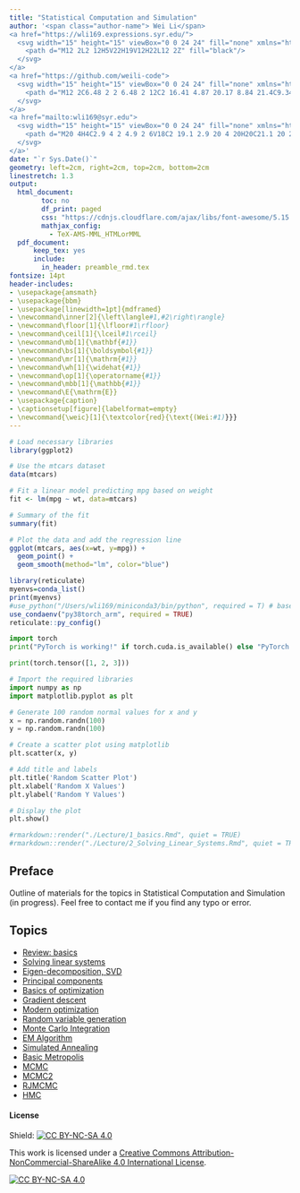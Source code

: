 ```yaml
---
title: "Statistical Computation and Simulation"
author: '<span class="author-name"> Wei Li</span> 
<a href="https://wli169.expressions.syr.edu/">
  <svg width="15" height="15" viewBox="0 0 24 24" fill="none" xmlns="http://www.w3.org/2000/svg">
    <path d="M12 2L2 12H5V22H19V12H22L12 2Z" fill="black"/>
  </svg>
</a> 
<a href="https://github.com/weili-code">
  <svg width="15" height="15" viewBox="0 0 24 24" fill="none" xmlns="http://www.w3.org/2000/svg">
    <path d="M12 2C6.48 2 2 6.48 2 12C2 16.41 4.87 20.17 8.84 21.4C9.34 21.53 9.68 21.27 9.7 21C9.7 20.76 9.7 20.29 9.7 19.03C6.73 19.74 5.61 17.37 5.61 17.37C5.08 15.78 4.1 15.39 4.1 15.39C2.84 14.61 4.63 14.63 4.63 14.63C6.27 14.78 7.16 16.23 7.16 16.23C8.21 18.04 10.17 17.46 11 17.18C11.12 16.51 11.5 16.13 11.93 15.88C8.33 15.57 5.04 14.24 5.04 10.63C5.04 9.58 5.42 8.78 6 8.13C5.87 7.88 5.6 6.84 6.18 5.32C6.18 5.32 7.1 4.93 9.7 6.68C10.9 6.42 12.17 6.32 13.4 6.32C14.62 6.32 15.9 6.42 17.1 6.68C19.7 4.93 20.6 5.32 20.6 5.32C21.2 6.84 20.9 7.88 20.8 8.13C21.4 8.78 21.8 9.58 21.8 10.63C21.8 14.24 18.5 15.57 14.9 15.88C15.5 16.27 16 17.01 16 18.11C16 19.76 16 21 16 21.38C16 21.65 16.3 21.91 16.8 21.78C20.77 20.56 23.64 16.8 23.64 12C23.64 6.48 19.52 2 12 2Z" fill="black"/>
  </svg>
</a>
<a href="mailto:wli169@syr.edu">
  <svg width="15" height="15" viewBox="0 0 24 24" fill="none" xmlns="http://www.w3.org/2000/svg">
    <path d="M20 4H4C2.9 4 2 4.9 2 6V18C2 19.1 2.9 20 4 20H20C21.1 20 22 19.1 22 18V6C22 4.9 21.1 4 20 4ZM20 6V7.76L12 13L4 7.76V6H20ZM4 18V9.24L12 14.4L20 9.24V18H4Z" fill="black"/>
  </svg>
</a>'
date: "`r Sys.Date()`"
geometry: left=2cm, right=2cm, top=2cm, bottom=2cm
linestretch: 1.3
output:
  html_document:
        toc: no
        df_print: paged
        css: "https://cdnjs.cloudflare.com/ajax/libs/font-awesome/5.15.1/css/all.min.css"   
        mathjax_config:
          - TeX-AMS-MML_HTMLorMML             
  pdf_document: 
      keep_tex: yes  
      include:
        in_header: preamble_rmd.tex
fontsize: 14pt
header-includes:
- \usepackage{amsmath}
- \usepackage{bbm}
- \usepackage[linewidth=1pt]{mdframed}
- \newcommand\inner[2]{\left\langle#1,#2\right\rangle}
- \newcommand\floor[1]{\lfloor#1\rfloor}
- \newcommand\ceil[1]{\lceil#1\rceil}
- \newcommand\mb[1]{\mathbf{#1}}
- \newcommand\bs[1]{\boldsymbol{#1}}
- \newcommand\mr[1]{\mathrm{#1}}
- \newcommand\wh[1]{\widehat{#1}}
- \newcommand\op[1]{\operatorname{#1}}
- \newcommand\mbb[1]{\mathbb{#1}}
- \newcommand\E{\mathrm{E}}
- \usepackage{caption}
- \captionsetup[figure]{labelformat=empty}
- \newcommand{\weic}[1]{\textcolor{red}{\text{(Wei:#1)}}}  
---
```


<script type="text/x-mathjax-config">
  MathJax.Hub.Config({
    jax: ["input/TeX", "output/CommonHTML"],
    extensions: ["tex2jax.js"],
    TeX: {
      extensions: ["AMSmath.js", "AMSsymbols.js", "noErrors.js", "noUndefined.js"]
    },
    "HTML-CSS": {
      availableFonts: [],
      preferredFont: null,
      webFont: "TeX",
      imageFont: null
    },
    CommonHTML: {
      linebreaks: { automatic: true }
    },
    showMathMenu: false  // Disable the MathJax context menu
  });
</script>



<style>
.author-name {
    margin-right: 20px; /* Adjust this value as needed */
}
</style>

<!---- 
HTML produced by this script needs to be placed 
inside ./docs/ to be loaded on the Github server.
------>

<!------------->

```r
# Load necessary libraries
library(ggplot2)

# Use the mtcars dataset
data(mtcars)

# Fit a linear model predicting mpg based on weight
fit <- lm(mpg ~ wt, data=mtcars)

# Summary of the fit
summary(fit)

# Plot the data and add the regression line
ggplot(mtcars, aes(x=wt, y=mpg)) +
  geom_point() +
  geom_smooth(method="lm", color="blue")

```


```r
library(reticulate)
myenvs=conda_list()
print(myenvs)
#use_python("/Users/wli169/miniconda3/bin/python", required = T) # base conda env
use_condaenv("py38torch_arm", required = TRUE)
reticulate::py_config()

```

```python
import torch
print("PyTorch is working!" if torch.cuda.is_available() else "PyTorch is loaded, but CUDA is not available.")
```

```python
print(torch.tensor([1, 2, 3]))
```

```python
# Import the required libraries
import numpy as np
import matplotlib.pyplot as plt

# Generate 100 random normal values for x and y
x = np.random.randn(100)
y = np.random.randn(100)

# Create a scatter plot using matplotlib
plt.scatter(x, y)

# Add title and labels
plt.title('Random Scatter Plot')
plt.xlabel('Random X Values')
plt.ylabel('Random Y Values')

# Display the plot
plt.show()
```


```r
#rmarkdown::render("./Lecture/1_basics.Rmd", quiet = TRUE)
#rmarkdown::render("./Lecture/2_Solving_Linear_Systems.Rmd", quiet = TRUE)
```

<!-- ```{r child = "2.Rmd"} -->
<!-- ``` -->

<!-- ```{r child = "3.Rmd"} -->
<!-- ``` -->

<!------------->


## Preface

Outline of materials for the topics in Statistical Computation and Simulation (in progress). Feel free to contact me if you find any typo or error.

## Topics

- [Review: basics](1_basics.html)
- [Solving linear systems](2_Solving_Linear_Systems.html)
- [Eigen-decomposition, SVD](3_Eigen_SVD.html)
- [Principal components](4_Principal_Component.html)
- [Basics of optimization](5_basics_of_optimization.html)
- [Gradient descent](6_gradient_descent_newton.html)
- [Modern optimization](7_modern_optimization.html)
- [Random variable generation](8_random-variable_generation.html)
- [Monte Carlo Integration](9_Monte_Carlo_Integration.html)
- [EM Algorithm](10_EM_algorithm.html)
- [Simulated Annealing](11_Simulated_Annealing_Others.html)
- [Basic Metropolis](12_Basics_MC_Metropolis.html)
- [MCMC](13_MCMC.html)
- [MCMC2](14_MCMC2.html)
- [RJMCMC](15_RJMCMC.html)
- [HMC](16_HMC.html)



#### License 

Shield: [![CC BY-NC-SA 4.0][cc-by-nc-sa-shield]][cc-by-nc-sa]

This work is licensed under a
[Creative Commons Attribution-NonCommercial-ShareAlike 4.0 International License][cc-by-nc-sa].

[![CC BY-NC-SA 4.0][cc-by-nc-sa-image]][cc-by-nc-sa]

[cc-by-nc-sa]: http://creativecommons.org/licenses/by-nc-sa/4.0/
[cc-by-nc-sa-image]: https://licensebuttons.net/l/by-nc-sa/4.0/88x31.png
[cc-by-nc-sa-shield]: https://img.shields.io/badge/License-CC%20BY--NC--SA%204.0-lightgrey.svg